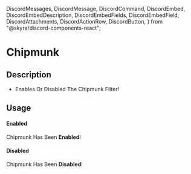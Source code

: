   DiscordMessages,
  DiscordMessage,
  DiscordCommand,
  DiscordEmbed,
  DiscordEmbedDescription,
  DiscordEmbedFields,
  DiscordEmbedField,
  DiscordAttachments,
  DiscordActionRow,
  DiscordButton,
} from "@skyra/discord-components-react";

# Chipmunk

## Description

- Enables Or Disabled The Chipmunk Filter!

## Usage

#### Enabled
<DiscordMessages>
  <DiscordMessage bot="true" verified="true" roleColor="#FF0000" author="GROOT" avatar="/assets/groot-avatar.webp">
    <DiscordCommand slot="reply" author="User" command="/chipmunk" />
    <DiscordEmbed
      slot="embeds"
      color="yellow"
      authorName="GROOT"
      authorImage="/assets/groot-avatar.webp"
    >
      <DiscordEmbedDescription slot="description">
        Chipmunk Has Been <b>Enabled</b>!
      </DiscordEmbedDescription>
    </DiscordEmbed>
  </DiscordMessage>
</DiscordMessages>

#### Disabled
<DiscordMessages>
  <DiscordMessage bot="true" verified="true" roleColor="#FF0000" author="GROOT" avatar="/assets/groot-avatar.webp">
    <DiscordCommand slot="reply" author="User" command="/chipmunk" />
    <DiscordEmbed
      slot="embeds"
      color="yellow"
      authorName="GROOT"
      authorImage="/assets/groot-avatar.webp"
    >
      <DiscordEmbedDescription slot="description">
        Chipmunk Has Been <b>Disabled</b>!
      </DiscordEmbedDescription>
    </DiscordEmbed>
  </DiscordMessage>
</DiscordMessages>